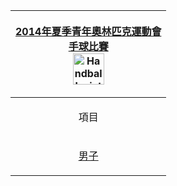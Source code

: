 {| class="infobox" style="padding:0.3em; margin-left:15px; border:1px solid #B8C7D9; background:#f5faff; font-size:90%; line-height:1.5em"
|- style="background:#cedff2; text-align:center;"
!colspan="2"|[[2014年夏季青年奧林匹克運動會]]<br/>[[2014年夏季青年奧林匹克運動會手球比賽|手球比賽]]<br/>[[Image:Handball pictogram.svg|50px]]
|- style="background:#deeaf6; text-align:center;"
|colspan="2" align="center"|項目
|-
|align="center"|[[2014年夏季青年奧林匹克運動會男子手球比賽|男子]]
|align="center"|[[2014年夏季青年奧林匹克運動會女子手球比賽|女子]]
|}<noinclude>
[[Category:2014年夏季青年奧林匹克運動會比賽項目導航模板|{{PAGENAME}}]]
</noinclude>